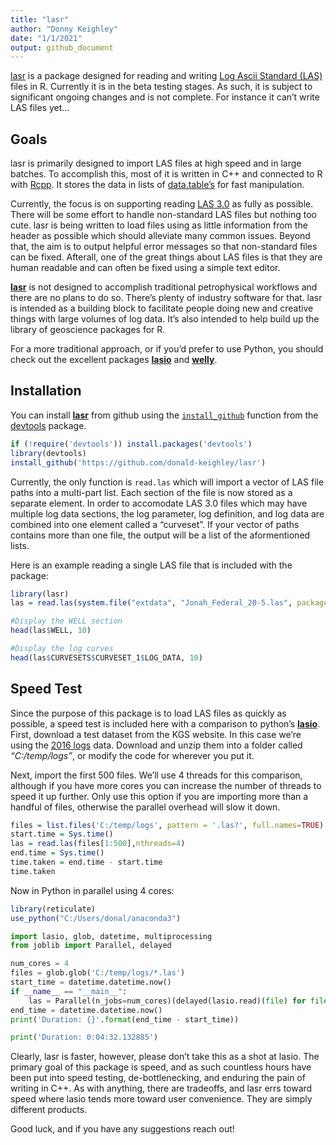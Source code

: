 ```yaml
---
title: "lasr"
author: "Donny Keighley"
date: "1/1/2021"
output: github_document
---
```


[lasr](https://github.com/donald-keighley/lasr) is a package designed for reading and writing [Log Ascii Standard (LAS)](https://www.cwls.org/products/) files in R.  Currently it is in the beta testing stages.  As such, it is subject to significant ongoing changes and is not complete.  For instance it can't write LAS files yet...

## Goals

lasr is primarily designed to import LAS files at high speed and in large batches.  To accomplish this, most of it is written in C++ and connected to R with [Rcpp](http://www.rcpp.org/).  It stores the data in lists of  [data.table's](https://rdatatable.gitlab.io/data.table/) for fast manipulation.

Currently, the focus is on supporting reading [LAS 3.0](https://www.cwls.org/wp-content/uploads/2014/09/LAS_3_File_Structure.pdf) as fully as possible.  There will be some effort to handle non-standard LAS files but nothing too cute.  lasr is being written to load files using as little information from the header as possible which should alleviate many common issues.  Beyond that, the aim is to output helpful error messages so that non-standard files can be fixed.  Afterall, one of the great things about LAS files is that they are human readable and can often be fixed using a simple text editor.

[**lasr**](https://github.com/donald-keighley/lasr) is not designed to accomplish traditional petrophysical workflows and there are no plans to do so. There's plenty of industry software for that.  lasr is intended as a building block to facilitate people doing new and creative things with large volumes of log data.  It's also intended to help build up the library of geoscience packages for R. 

For a more traditional approach, or if you'd prefer to use Python, you should check out the excellent packages [**lasio**](https://lasio.readthedocs.io/en/latest/index.html) and [**welly**](https://welly.readthedocs.io/en/latest/api/welly.html).

## Installation

You can install [**lasr**](https://github.com/donald-keighley/lasr) from github using the [`install_github`](https://www.rdocumentation.org/packages/devtools/versions/1.13.6/topics/install_github) function from the [devtools](https://devtools.r-lib.org/) package.

```r
if (!require('devtools')) install.packages('devtools')
library(devtools)
install_github('https://github.com/donald-keighley/lasr')
```

Currently, the only function is `read.las` which will import a vector of LAS file paths into a multi-part list.  Each section of the file is now stored as a separate element.  In order to accomodate LAS 3.0 files which may have multiple log data sections, the log parameter, log definition, and log data are combined into one element called a "curveset".  If your vector of paths contains more than one file, the output will be a list of the aformentioned lists.

Here is an example reading a single LAS file that is included with the package:

```r
library(lasr)
las = read.las(system.file("extdata", "Jonah_Federal_20-5.las", package = "lasr"))

#Display the WELL section
head(las$WELL, 10)

#Display the log curves
head(las$CURVESETS$CURVESET_1$LOG_DATA, 10)
```

## Speed Test

Since the purpose of this package is to load LAS files as quickly as possible, a speed test is included here with a comparison to python's [**lasio**](https://lasio.readthedocs.io/en/latest/index.html).  First, download a test dataset from the KGS website.  In this case we're using the [2016 logs](http://www.kgs.ku.edu/PRS/Scans/Log_Summary/2016.zip) data.  Download and unzip them into a folder called *"C:/temp/logs"*, or modify the code for wherever you put it.

Next, import the first 500 files.  We'll use 4 threads for this comparison, although if you have more cores you can increase the number of threads to speed it up further.  Only use this option if you are importing more than a handful of files, otherwise the parallel overhead will slow it down.

```r
files = list.files('C:/temp/logs', pattern = '.las?', full.names=TRUE)
start.time = Sys.time()
las = read.las(files[1:500],nthreads=4)
end.time = Sys.time()
time.taken = end.time - start.time
time.taken
```

Now in Python in parallel using 4 cores:

```r
library(reticulate)
use_python("C:/Users/donal/anaconda3")
```

```python
import lasio, glob, datetime, multiprocessing
from joblib import Parallel, delayed

num_cores = 4
files = glob.glob('C:/temp/logs/*.las')
start_time = datetime.datetime.now()
if __name__ == "__main__":
    las = Parallel(n_jobs=num_cores)(delayed(lasio.read)(file) for file in files[0:499])
end_time = datetime.datetime.now()
print('Duration: {}'.format(end_time - start_time))
```
```python
print('Duration: 0:04:32.132885')
```

Clearly, lasr is faster, however, please don't take this as a shot at lasio.  The primary goal of this package is speed, and as such countless hours have been put into speed testing, de-bottlenecking, and enduring the pain of writing in C++.  As with anything, there are tradeoffs, and lasr errs toward speed where lasio tends more toward user convenience.  They are simply different products.

Good luck, and if you have any suggestions reach out!